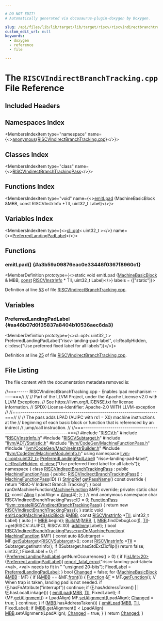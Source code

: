 ```yaml
---

# DO NOT EDIT!
# Automatically generated via docusaurus-plugin-doxygen by Doxygen.

slug: /api/files/lib/lib/target/lib/target/riscv/riscvindirectbranchtracking-cpp
custom_edit_url: null
keywords:
  - doxygen
  - reference
  - file

---
```





# The `RISCVIndirectBranchTracking.cpp` File Reference

<DoxygenPage pluginConfig={pluginConfig}>



## Included Headers

<IncludesList>
<IncludesListItem
  filePath="RISCV.h"
  permalink="/docs/api/files/lib/lib/target/lib/target/riscv/riscv-h"
  isLocal="true" />
<IncludesListItem
  filePath="RISCVInstrInfo.h"
  permalink="/docs/api/files/lib/lib/target/lib/target/riscv/riscvinstrinfo-h"
  isLocal="true" />
<IncludesListItem
  filePath="RISCVSubtarget.h"
  permalink="/docs/api/files/lib/lib/target/lib/target/riscv/riscvsubtarget-h"
  isLocal="true" />
<IncludesListItem
  filePath="llvm/ADT/Statistic.h"
  permalink="/docs/api/files/include/include/llvm/include/llvm/adt/statistic-h"
  isLocal="true" />
<IncludesListItem
  filePath="llvm/CodeGen/MachineFunctionPass.h"
  permalink="/docs/api/files/include/include/llvm/include/llvm/codegen/machinefunctionpass-h"
  isLocal="true" />
<IncludesListItem
  filePath="llvm/CodeGen/MachineInstrBuilder.h"
  permalink="/docs/api/files/include/include/llvm/include/llvm/codegen/machineinstrbuilder-h"
  isLocal="true" />
<IncludesListItem
  filePath="llvm/CodeGen/MachineModuleInfo.h"
  permalink="/docs/api/files/include/include/llvm/include/llvm/codegen/machinemoduleinfo-h"
  isLocal="true" />
</IncludesList>

## Namespaces Index

<MembersIndex>

<MembersIndexItem
  type="namespace"
  name={<><a href="/docs/api/namespaces/anonymous-riscvindirectbranchtracking-cpp-">anonymous&#123;RISCVIndirectBranchTracking.cpp&#125;</a></>}>
</MembersIndexItem>

</MembersIndex>

## Classes Index

<MembersIndex>

<MembersIndexItem
  type="class"
  name={<><a href="/docs/api/classes/anonymous-namespace-riscvindirectbranchtracking-cpp-/riscvindirectbranchtrackingpass">RISCVIndirectBranchTrackingPass</a></>}>
</MembersIndexItem>

</MembersIndex>

## Functions Index

<MembersIndex>

<MembersIndexItem
  type="void"
  name={<><a href="#a3b59a09876eac0e33446f0367f8960c1">emitLpad</a> (MachineBasicBlock &amp;MBB, const RISCVInstrInfo &#42;TII, uint32&#95;t Label)</>}>
</MembersIndexItem>

</MembersIndex>

## Variables Index

<MembersIndex>

<MembersIndexItem
  type={<><a href="/docs/api/classes/llvm/cl/opt">cl::opt</a>&lt; uint32&#95;t &gt;</>}
  name={<><a href="#aa46b07d0f35837a8404b10536aec6da3">PreferredLandingPadLabel</a></>}>
</MembersIndexItem>

</MembersIndex>


<SectionDefinition>

## Functions

### emitLpad() {#a3b59a09876eac0e33446f0367f8960c1}

<MemberDefinition
  prototype={<>static void emitLpad (<a href="/docs/api/classes/llvm/machinebasicblock">MachineBasicBlock</a> &amp; MBB, <a href="/docs/api/files/lib/lib/target/lib/target/aarch64/aarch64promoteconstant-cpp/#a90f8350fecae261c25be85d38b451bff">const</a> <a href="/docs/api/classes/llvm/riscvinstrinfo">RISCVInstrInfo</a> &#42; TII, uint32&#95;t Label)</>}
  labels = {["static"]}>

Definition at line <a href="#l00053">53</a> of file <a href="/docs/api/files/lib/lib/target/lib/target/riscv/riscvindirectbranchtracking-cpp">RISCVIndirectBranchTracking.cpp</a>.
</MemberDefinition>

</SectionDefinition>

<SectionDefinition>

## Variables

### PreferredLandingPadLabel {#aa46b07d0f35837a8404b10536aec6da3}

<MemberDefinition
  prototype={<>cl::opt&lt; uint32&#95;t &gt; PreferredLandingPadLabel(&quot;riscv-landing-pad-label&quot;, cl::ReallyHidden, cl::desc(&quot;Use preferred fixed label for all labels&quot;))</>}>

Definition at line <a href="#l00025">25</a> of file <a href="/docs/api/files/lib/lib/target/lib/target/riscv/riscvindirectbranchtracking-cpp">RISCVIndirectBranchTracking.cpp</a>.
</MemberDefinition>

</SectionDefinition>

## File Listing

The file content with the documentation metadata removed is:

<ProgramListing>

<Link id="l00001" /><CodeLine lineNumber="1"><Highlight kind="comment">//===------ RISCVIndirectBranchTracking.cpp - Enables lpad mechanism ------===//</Highlight><Highlight kind="normal"></Highlight></CodeLine>
<Link id="l00002" /><CodeLine lineNumber="2"><Highlight kind="normal"></Highlight><Highlight kind="comment">//</Highlight><Highlight kind="normal"></Highlight></CodeLine>
<Link id="l00003" /><CodeLine lineNumber="3"><Highlight kind="normal"></Highlight><Highlight kind="comment">// Part of the LLVM Project, under the Apache License v2.0 with LLVM Exceptions.</Highlight><Highlight kind="normal"></Highlight></CodeLine>
<Link id="l00004" /><CodeLine lineNumber="4"><Highlight kind="normal"></Highlight><Highlight kind="comment">// See https://llvm.org/LICENSE.txt for license information.</Highlight><Highlight kind="normal"></Highlight></CodeLine>
<Link id="l00005" /><CodeLine lineNumber="5"><Highlight kind="normal"></Highlight><Highlight kind="comment">// SPDX-License-Identifier: Apache-2.0 WITH LLVM-exception</Highlight><Highlight kind="normal"></Highlight></CodeLine>
<Link id="l00006" /><CodeLine lineNumber="6"><Highlight kind="normal"></Highlight><Highlight kind="comment">//</Highlight><Highlight kind="normal"></Highlight></CodeLine>
<Link id="l00007" /><CodeLine lineNumber="7"><Highlight kind="normal"></Highlight><Highlight kind="comment">//===----------------------------------------------------------------------===//</Highlight><Highlight kind="normal"></Highlight></CodeLine>
<Link id="l00008" /><CodeLine lineNumber="8"><Highlight kind="normal"></Highlight><Highlight kind="comment">//</Highlight><Highlight kind="normal"></Highlight></CodeLine>
<Link id="l00009" /><CodeLine lineNumber="9"><Highlight kind="normal"></Highlight><Highlight kind="comment">// The pass adds LPAD (AUIPC with rs1 = X0) machine instructions at the</Highlight><Highlight kind="normal"></Highlight></CodeLine>
<Link id="l00010" /><CodeLine lineNumber="10"><Highlight kind="normal"></Highlight><Highlight kind="comment">// beginning of each basic block or function that is referenced by an indrect</Highlight><Highlight kind="normal"></Highlight></CodeLine>
<Link id="l00011" /><CodeLine lineNumber="11"><Highlight kind="normal"></Highlight><Highlight kind="comment">// jump/call instruction.</Highlight><Highlight kind="normal"></Highlight></CodeLine>
<Link id="l00012" /><CodeLine lineNumber="12"><Highlight kind="normal"></Highlight><Highlight kind="comment">//</Highlight><Highlight kind="normal"></Highlight></CodeLine>
<Link id="l00013" /><CodeLine lineNumber="13"><Highlight kind="normal"></Highlight><Highlight kind="comment">//===----------------------------------------------------------------------===//</Highlight><Highlight kind="normal"></Highlight></CodeLine>
<Link id="l00014" /><CodeLine lineNumber="14"><Highlight kind="normal"></Highlight></CodeLine>
<Link id="l00015" /><CodeLine lineNumber="15"><Highlight kind="normal"></Highlight><Highlight kind="preprocessor">#include &quot;<a href="/docs/api/files/lib/lib/target/lib/target/riscv/riscv-h">RISCV.h</a>&quot;</Highlight><Highlight kind="normal"></Highlight></CodeLine>
<Link id="l00016" /><CodeLine lineNumber="16"><Highlight kind="normal"></Highlight><Highlight kind="preprocessor">#include &quot;<a href="/docs/api/files/lib/lib/target/lib/target/riscv/riscvinstrinfo-h">RISCVInstrInfo.h</a>&quot;</Highlight><Highlight kind="normal"></Highlight></CodeLine>
<Link id="l00017" /><CodeLine lineNumber="17"><Highlight kind="normal"></Highlight><Highlight kind="preprocessor">#include &quot;<a href="/docs/api/files/lib/lib/target/lib/target/riscv/riscvsubtarget-h">RISCVSubtarget.h</a>&quot;</Highlight><Highlight kind="normal"></Highlight></CodeLine>
<Link id="l00018" /><CodeLine lineNumber="18"><Highlight kind="normal"></Highlight><Highlight kind="preprocessor">#include &quot;<a href="/docs/api/files/include/include/llvm/include/llvm/adt/statistic-h">llvm/ADT/Statistic.h</a>&quot;</Highlight><Highlight kind="normal"></Highlight></CodeLine>
<Link id="l00019" /><CodeLine lineNumber="19"><Highlight kind="normal"></Highlight><Highlight kind="preprocessor">#include &quot;<a href="/docs/api/files/include/include/llvm/include/llvm/codegen/machinefunctionpass-h">llvm/CodeGen/MachineFunctionPass.h</a>&quot;</Highlight><Highlight kind="normal"></Highlight></CodeLine>
<Link id="l00020" /><CodeLine lineNumber="20"><Highlight kind="normal"></Highlight><Highlight kind="preprocessor">#include &quot;<a href="/docs/api/files/include/include/llvm/include/llvm/codegen/machineinstrbuilder-h">llvm/CodeGen/MachineInstrBuilder.h</a>&quot;</Highlight><Highlight kind="normal"></Highlight></CodeLine>
<Link id="l00021" /><CodeLine lineNumber="21"><Highlight kind="normal"></Highlight><Highlight kind="preprocessor">#include &quot;<a href="/docs/api/files/include/include/llvm/include/llvm/codegen/machinemoduleinfo-h">llvm/CodeGen/MachineModuleInfo.h</a>&quot;</Highlight><Highlight kind="normal"></Highlight></CodeLine>
<Link id="l00022" /><CodeLine lineNumber="22"><Highlight kind="normal"></Highlight></CodeLine>
<Link id="l00023" /><CodeLine lineNumber="23"><Highlight kind="normal"></Highlight><Highlight kind="keyword">using namespace </Highlight><Highlight kind="normal"><a href="/docs/api/namespaces/llvm">llvm</a>;</Highlight></CodeLine>
<Link id="l00024" /><CodeLine lineNumber="24"><Highlight kind="normal"></Highlight></CodeLine>
<Link id="l00025" /><CodeLine lineNumber="25" lineLink="#aa46b07d0f35837a8404b10536aec6da3"><Highlight kind="normal"><a href="/docs/api/classes/llvm/cl/opt">cl::opt&lt;uint32&#95;t&gt;</a> <a href="#aa46b07d0f35837a8404b10536aec6da3">PreferredLandingPadLabel</a>(</Highlight></CodeLine>
<Link id="l00026" /><CodeLine lineNumber="26"><Highlight kind="normal">    </Highlight><Highlight kind="stringliteral">&quot;riscv-landing-pad-label&quot;</Highlight><Highlight kind="normal">, <a href="/docs/api/namespaces/llvm/cl/#a68075925a54790e71ca790e1d4f21a40ab81f279502bb9ca74e6629cfb62844be">cl::ReallyHidden</a>,</Highlight></CodeLine>
<Link id="l00027" /><CodeLine lineNumber="27"><Highlight kind="normal">    <a href="/docs/api/structs/llvm/cl/desc">cl::desc</a>(</Highlight><Highlight kind="stringliteral">&quot;Use preferred fixed label for all labels&quot;</Highlight><Highlight kind="normal">));</Highlight></CodeLine>
<Link id="l00028" /><CodeLine lineNumber="28"><Highlight kind="normal"></Highlight></CodeLine>
<Link id="l00029" /><CodeLine lineNumber="29" lineLink="/docs/api/namespaces/anonymous-riscvindirectbranchtracking-cpp-"><Highlight kind="normal"></Highlight><Highlight kind="keyword">namespace </Highlight><Highlight kind="normal">&#123;</Highlight></CodeLine>
<Link id="l00030" /><CodeLine lineNumber="30" lineLink="/docs/api/classes/anonymous-namespace-riscvindirectbranchtracking-cpp-/riscvindirectbranchtrackingpass"><Highlight kind="normal"></Highlight><Highlight kind="keyword">class </Highlight><Highlight kind="normal"><a href="/docs/api/classes/anonymous-namespace-riscvindirectbranchtracking-cpp-/riscvindirectbranchtrackingpass/#a5f9af87ad6385cbc7c3825825f4096f8">RISCVIndirectBranchTrackingPass</a> : </Highlight><Highlight kind="keyword">public</Highlight><Highlight kind="normal"> <a href="/docs/api/classes/llvm/machinefunctionpass/#a29c81d2386f4a727c6d33413807530c8">MachineFunctionPass</a> &#123;</Highlight></CodeLine>
<Link id="l00031" /><CodeLine lineNumber="31"><Highlight kind="normal"></Highlight><Highlight kind="keyword">public</Highlight><Highlight kind="normal">:</Highlight></CodeLine>
<Link id="l00032" /><CodeLine lineNumber="32" lineLink="/docs/api/classes/anonymous-namespace-riscvindirectbranchtracking-cpp-/riscvindirectbranchtrackingpass/#a5f9af87ad6385cbc7c3825825f4096f8"><Highlight kind="normal">  <a href="/docs/api/classes/anonymous-namespace-riscvindirectbranchtracking-cpp-/riscvindirectbranchtrackingpass/#a5f9af87ad6385cbc7c3825825f4096f8">RISCVIndirectBranchTrackingPass</a>() : <a href="/docs/api/classes/llvm/machinefunctionpass/#a29c81d2386f4a727c6d33413807530c8">MachineFunctionPass</a>(ID) &#123;&#125;</Highlight></CodeLine>
<Link id="l00033" /><CodeLine lineNumber="33"><Highlight kind="normal"></Highlight></CodeLine>
<Link id="l00034" /><CodeLine lineNumber="34" lineLink="/docs/api/classes/anonymous-namespace-riscvindirectbranchtracking-cpp-/riscvindirectbranchtrackingpass/#ab409595225c20b81b52247555a344a63"><Highlight kind="normal">  <a href="/docs/api/classes/llvm/stringref">StringRef</a> <a href="/docs/api/classes/anonymous-namespace-riscvindirectbranchtracking-cpp-/riscvindirectbranchtrackingpass/#ab409595225c20b81b52247555a344a63">getPassName</a>()</Highlight><Highlight kind="keyword"> const override </Highlight><Highlight kind="normal">&#123;</Highlight></CodeLine>
<Link id="l00035" /><CodeLine lineNumber="35"><Highlight kind="normal">    </Highlight><Highlight kind="keywordflow">return</Highlight><Highlight kind="normal"> </Highlight><Highlight kind="stringliteral">&quot;RISC-V Indirect Branch Tracking&quot;</Highlight><Highlight kind="normal">;</Highlight></CodeLine>
<Link id="l00036" /><CodeLine lineNumber="36"><Highlight kind="normal">  &#125;</Highlight></CodeLine>
<Link id="l00037" /><CodeLine lineNumber="37"><Highlight kind="normal"></Highlight></CodeLine>
<Link id="l00038" /><CodeLine lineNumber="38"><Highlight kind="normal">  </Highlight><Highlight kind="keywordtype">bool</Highlight><Highlight kind="normal"> runOnMachineFunction(<a href="/docs/api/classes/llvm/machinefunction">MachineFunction</a> &amp;MF) </Highlight><Highlight kind="keyword">override</Highlight><Highlight kind="normal">;</Highlight></CodeLine>
<Link id="l00039" /><CodeLine lineNumber="39"><Highlight kind="normal"></Highlight></CodeLine>
<Link id="l00040" /><CodeLine lineNumber="40"><Highlight kind="normal"></Highlight><Highlight kind="keyword">private</Highlight><Highlight kind="normal">:</Highlight></CodeLine>
<Link id="l00041" /><CodeLine lineNumber="41"><Highlight kind="normal">  </Highlight><Highlight kind="keyword">static</Highlight><Highlight kind="normal"> </Highlight><Highlight kind="keywordtype">char</Highlight><Highlight kind="normal"> <a href="/docs/api/namespaces/llvm/callingconv/#abdf8cf606905c10634e831390981b0ed">ID</a>;</Highlight></CodeLine>
<Link id="l00042" /><CodeLine lineNumber="42"><Highlight kind="normal">  </Highlight><Highlight kind="keyword">const</Highlight><Highlight kind="normal"> <a href="/docs/api/structs/llvm/align">Align</a> LpadAlign = <a href="/docs/api/structs/llvm/align">Align</a>(4);</Highlight></CodeLine>
<Link id="l00043" /><CodeLine lineNumber="43"><Highlight kind="normal">&#125;;</Highlight></CodeLine>
<Link id="l00044" /><CodeLine lineNumber="44"><Highlight kind="normal"></Highlight></CodeLine>
<Link id="l00045" /><CodeLine lineNumber="45"><Highlight kind="normal">&#125; </Highlight><Highlight kind="comment">// end anonymous namespace</Highlight><Highlight kind="normal"></Highlight></CodeLine>
<Link id="l00046" /><CodeLine lineNumber="46"><Highlight kind="normal"></Highlight></CodeLine>
<Link id="l00047" /><CodeLine lineNumber="47"><Highlight kind="normal"></Highlight><Highlight kind="keywordtype">char</Highlight><Highlight kind="normal"> RISCVIndirectBranchTrackingPass::ID = 0;</Highlight></CodeLine>
<Link id="l00048" /><CodeLine lineNumber="48"><Highlight kind="normal"></Highlight></CodeLine>
<Link id="l00049" /><CodeLine lineNumber="49" lineLink="/docs/api/namespaces/llvm/#a9880948b76c573cb65b779dc99df264e"><Highlight kind="normal"><a href="/docs/api/classes/llvm/functionpass">FunctionPass</a> &#42;<a href="/docs/api/namespaces/llvm/#a9880948b76c573cb65b779dc99df264e">llvm::createRISCVIndirectBranchTrackingPass</a>() &#123;</Highlight></CodeLine>
<Link id="l00050" /><CodeLine lineNumber="50"><Highlight kind="normal">  </Highlight><Highlight kind="keywordflow">return</Highlight><Highlight kind="normal"> </Highlight><Highlight kind="keyword">new</Highlight><Highlight kind="normal"> <a href="/docs/api/classes/anonymous-namespace-riscvindirectbranchtracking-cpp-/riscvindirectbranchtrackingpass/#a5f9af87ad6385cbc7c3825825f4096f8">RISCVIndirectBranchTrackingPass</a>();</Highlight></CodeLine>
<Link id="l00051" /><CodeLine lineNumber="51"><Highlight kind="normal">&#125;</Highlight></CodeLine>
<Link id="l00052" /><CodeLine lineNumber="52"><Highlight kind="normal"></Highlight></CodeLine>
<Link id="l00053" /><CodeLine lineNumber="53" lineLink="#a3b59a09876eac0e33446f0367f8960c1"><Highlight kind="normal"></Highlight><Highlight kind="keyword">static</Highlight><Highlight kind="normal"> </Highlight><Highlight kind="keywordtype">void</Highlight><Highlight kind="normal"> <a href="#a3b59a09876eac0e33446f0367f8960c1">emitLpad</a>(<a href="/docs/api/classes/llvm/machinebasicblock">MachineBasicBlock</a> &amp;<a href="/docs/api/files/lib/lib/target/lib/target/arm/armslshardening-cpp/#a5958512eae2979bd2eb383977996a600">MBB</a>, </Highlight><Highlight kind="keyword">const</Highlight><Highlight kind="normal"> <a href="/docs/api/classes/llvm/riscvinstrinfo">RISCVInstrInfo</a> &#42;<a href="/docs/api/files/lib/lib/target/lib/target/hexagon/hexagoncopytocombine-cpp/#a1d40004718218dbdf06b496766299101">TII</a>,</Highlight></CodeLine>
<Link id="l00054" /><CodeLine lineNumber="54"><Highlight kind="normal">                     uint32&#95;t Label) &#123;</Highlight></CodeLine>
<Link id="l00055" /><CodeLine lineNumber="55"><Highlight kind="normal">  </Highlight><Highlight kind="keyword">auto</Highlight><Highlight kind="normal"> <a href="/docs/api/files/lib/lib/support/md5-cpp/#ac0eafdc9ee161b71e7af98af736952fd">I</a> = <a href="/docs/api/files/lib/lib/target/lib/target/arm/armslshardening-cpp/#a5958512eae2979bd2eb383977996a600">MBB</a>.begin();</Highlight></CodeLine>
<Link id="l00056" /><CodeLine lineNumber="56"><Highlight kind="normal">  <a href="/docs/api/namespaces/llvm/#a17e04afcf0c5efeb0eb6a9a45287b5e4">BuildMI</a>(<a href="/docs/api/files/lib/lib/target/lib/target/arm/armslshardening-cpp/#a5958512eae2979bd2eb383977996a600">MBB</a>, <a href="/docs/api/files/lib/lib/support/md5-cpp/#ac0eafdc9ee161b71e7af98af736952fd">I</a>, <a href="/docs/api/files/lib/lib/target/lib/target/arm/armslshardening-cpp/#a5958512eae2979bd2eb383977996a600">MBB</a>.findDebugLoc(<a href="/docs/api/files/lib/lib/support/md5-cpp/#ac0eafdc9ee161b71e7af98af736952fd">I</a>), <a href="/docs/api/files/lib/lib/target/lib/target/hexagon/hexagoncopytocombine-cpp/#a1d40004718218dbdf06b496766299101">TII</a>-&gt;get(RISCV::AUIPC), RISCV::X0)</Highlight></CodeLine>
<Link id="l00057" /><CodeLine lineNumber="57"><Highlight kind="normal">      .<a href="/docs/api/classes/llvm/machineinstrbuilder/#a6c1f959947905135c7dd215b64957654">addImm</a>(Label);</Highlight></CodeLine>
<Link id="l00058" /><CodeLine lineNumber="58"><Highlight kind="normal">&#125;</Highlight></CodeLine>
<Link id="l00059" /><CodeLine lineNumber="59"><Highlight kind="normal"></Highlight></CodeLine>
<Link id="l00060" /><CodeLine lineNumber="60" lineLink="/docs/api/classes/anonymous-namespace-riscvindirectbranchtracking-cpp-/riscvindirectbranchtrackingpass/#a973f21ca361765e786982ef5528d7da5"><Highlight kind="normal"></Highlight><Highlight kind="keywordtype">bool</Highlight><Highlight kind="normal"> <a href="/docs/api/classes/anonymous-namespace-riscvindirectbranchtracking-cpp-/riscvindirectbranchtrackingpass/#a973f21ca361765e786982ef5528d7da5">RISCVIndirectBranchTrackingPass::runOnMachineFunction</a>(</Highlight></CodeLine>
<Link id="l00061" /><CodeLine lineNumber="61"><Highlight kind="normal">    <a href="/docs/api/classes/llvm/machinefunction">MachineFunction</a> &amp;MF) &#123;</Highlight></CodeLine>
<Link id="l00062" /><CodeLine lineNumber="62"><Highlight kind="normal">  </Highlight><Highlight kind="keyword">const</Highlight><Highlight kind="normal"> </Highlight><Highlight kind="keyword">auto</Highlight><Highlight kind="normal"> &amp;Subtarget = MF.<a href="/docs/api/classes/llvm/machinefunction/#a3825368aca2bc1550d173660df4da6a6">getSubtarget</a>&lt;<a href="/docs/api/classes/llvm/riscvsubtarget">RISCVSubtarget</a>&gt;();</Highlight></CodeLine>
<Link id="l00063" /><CodeLine lineNumber="63"><Highlight kind="normal">  </Highlight><Highlight kind="keyword">const</Highlight><Highlight kind="normal"> <a href="/docs/api/classes/llvm/riscvinstrinfo">RISCVInstrInfo</a> &#42;<a href="/docs/api/files/lib/lib/target/lib/target/hexagon/hexagoncopytocombine-cpp/#a1d40004718218dbdf06b496766299101">TII</a> = Subtarget.getInstrInfo();</Highlight></CodeLine>
<Link id="l00064" /><CodeLine lineNumber="64"><Highlight kind="normal">  </Highlight><Highlight kind="keywordflow">if</Highlight><Highlight kind="normal"> (!Subtarget.hasStdExtZicfilp())</Highlight></CodeLine>
<Link id="l00065" /><CodeLine lineNumber="65"><Highlight kind="normal">    </Highlight><Highlight kind="keywordflow">return</Highlight><Highlight kind="normal"> </Highlight><Highlight kind="keyword">false</Highlight><Highlight kind="normal">;</Highlight></CodeLine>
<Link id="l00066" /><CodeLine lineNumber="66"><Highlight kind="normal"></Highlight></CodeLine>
<Link id="l00067" /><CodeLine lineNumber="67"><Highlight kind="normal">  uint32&#95;t FixedLabel = 0;</Highlight></CodeLine>
<Link id="l00068" /><CodeLine lineNumber="68"><Highlight kind="normal">  </Highlight><Highlight kind="keywordflow">if</Highlight><Highlight kind="normal"> (<a href="#aa46b07d0f35837a8404b10536aec6da3">PreferredLandingPadLabel</a>.getNumOccurrences() &gt; 0) &#123;</Highlight></CodeLine>
<Link id="l00069" /><CodeLine lineNumber="69"><Highlight kind="normal">    </Highlight><Highlight kind="keywordflow">if</Highlight><Highlight kind="normal"> (!<a href="/docs/api/namespaces/llvm/#a87e65296f2a6d9570117a852af342764">isUInt&lt;20&gt;</a>(<a href="#aa46b07d0f35837a8404b10536aec6da3">PreferredLandingPadLabel</a>))</Highlight></CodeLine>
<Link id="l00070" /><CodeLine lineNumber="70"><Highlight kind="normal">      <a href="/docs/api/namespaces/llvm/#a7f2a3d4dcfee70225988aec53ff1e173">report&#95;fatal&#95;error</a>(</Highlight><Highlight kind="stringliteral">&quot;riscv-landing-pad-label=&lt;val&gt;, &lt;val&gt; needs to fit in &quot;</Highlight><Highlight kind="normal"></Highlight></CodeLine>
<Link id="l00071" /><CodeLine lineNumber="71"><Highlight kind="normal">                         </Highlight><Highlight kind="stringliteral">&quot;unsigned 20-bits&quot;</Highlight><Highlight kind="normal">);</Highlight></CodeLine>
<Link id="l00072" /><CodeLine lineNumber="72"><Highlight kind="normal">    FixedLabel = <a href="#aa46b07d0f35837a8404b10536aec6da3">PreferredLandingPadLabel</a>;</Highlight></CodeLine>
<Link id="l00073" /><CodeLine lineNumber="73"><Highlight kind="normal">  &#125;</Highlight></CodeLine>
<Link id="l00074" /><CodeLine lineNumber="74"><Highlight kind="normal"></Highlight></CodeLine>
<Link id="l00075" /><CodeLine lineNumber="75"><Highlight kind="normal">  </Highlight><Highlight kind="keywordtype">bool</Highlight><Highlight kind="normal"> <a href="/docs/api/groups/arcopt/#gaa57b1a4e6a1c79233913139635169cf1">Changed</a> = </Highlight><Highlight kind="keyword">false</Highlight><Highlight kind="normal">;</Highlight></CodeLine>
<Link id="l00076" /><CodeLine lineNumber="76"><Highlight kind="normal">  </Highlight><Highlight kind="keywordflow">for</Highlight><Highlight kind="normal"> (<a href="/docs/api/classes/llvm/machinebasicblock">MachineBasicBlock</a> &amp;<a href="/docs/api/files/lib/lib/target/lib/target/arm/armslshardening-cpp/#a5958512eae2979bd2eb383977996a600">MBB</a> : MF) &#123;</Highlight></CodeLine>
<Link id="l00077" /><CodeLine lineNumber="77"><Highlight kind="normal">    </Highlight><Highlight kind="keywordflow">if</Highlight><Highlight kind="normal"> (&amp;<a href="/docs/api/files/lib/lib/target/lib/target/arm/armslshardening-cpp/#a5958512eae2979bd2eb383977996a600">MBB</a> == &amp;MF.<a href="/docs/api/classes/llvm/machinefunction/#ac8ca28de0f4dcee651340e7ef0c45233">front</a>()) &#123;</Highlight></CodeLine>
<Link id="l00078" /><CodeLine lineNumber="78"><Highlight kind="normal">      <a href="/docs/api/classes/llvm/function">Function</a> &amp;<a href="/docs/api/files/lib/lib/support/md5-cpp/#a96d73bbd7af15cb1fc38c3f4a3bd82e9">F</a> = MF.<a href="/docs/api/classes/llvm/machinefunction/#a977ddce262de45c645be23d951066351">getFunction</a>();</Highlight></CodeLine>
<Link id="l00079" /><CodeLine lineNumber="79"><Highlight kind="normal">      </Highlight><Highlight kind="comment">// When trap is taken, landing pad is not needed.</Highlight><Highlight kind="normal"></Highlight></CodeLine>
<Link id="l00080" /><CodeLine lineNumber="80"><Highlight kind="normal">      </Highlight><Highlight kind="keywordflow">if</Highlight><Highlight kind="normal"> (<a href="/docs/api/files/lib/lib/support/md5-cpp/#a96d73bbd7af15cb1fc38c3f4a3bd82e9">F</a>.hasFnAttribute(</Highlight><Highlight kind="stringliteral">&quot;interrupt&quot;</Highlight><Highlight kind="normal">))</Highlight></CodeLine>
<Link id="l00081" /><CodeLine lineNumber="81"><Highlight kind="normal">        </Highlight><Highlight kind="keywordflow">continue</Highlight><Highlight kind="normal">;</Highlight></CodeLine>
<Link id="l00082" /><CodeLine lineNumber="82"><Highlight kind="normal"></Highlight></CodeLine>
<Link id="l00083" /><CodeLine lineNumber="83"><Highlight kind="normal">      </Highlight><Highlight kind="keywordflow">if</Highlight><Highlight kind="normal"> (<a href="/docs/api/files/lib/lib/support/md5-cpp/#a96d73bbd7af15cb1fc38c3f4a3bd82e9">F</a>.hasAddressTaken() || !<a href="/docs/api/files/lib/lib/support/md5-cpp/#a96d73bbd7af15cb1fc38c3f4a3bd82e9">F</a>.hasLocalLinkage()) &#123;</Highlight></CodeLine>
<Link id="l00084" /><CodeLine lineNumber="84"><Highlight kind="normal">        <a href="#a3b59a09876eac0e33446f0367f8960c1">emitLpad</a>(<a href="/docs/api/files/lib/lib/target/lib/target/arm/armslshardening-cpp/#a5958512eae2979bd2eb383977996a600">MBB</a>, <a href="/docs/api/files/lib/lib/target/lib/target/hexagon/hexagoncopytocombine-cpp/#a1d40004718218dbdf06b496766299101">TII</a>, FixedLabel);</Highlight></CodeLine>
<Link id="l00085" /><CodeLine lineNumber="85"><Highlight kind="normal">        </Highlight><Highlight kind="keywordflow">if</Highlight><Highlight kind="normal"> (MF.<a href="/docs/api/classes/llvm/machinefunction/#a896f484b6a40f21209ce74312562539a">getAlignment</a>() &lt; LpadAlign)</Highlight></CodeLine>
<Link id="l00086" /><CodeLine lineNumber="86"><Highlight kind="normal">          MF.<a href="/docs/api/classes/llvm/machinefunction/#a4b3445417981acbcdd4f4f0089a29de8">setAlignment</a>(LpadAlign);</Highlight></CodeLine>
<Link id="l00087" /><CodeLine lineNumber="87"><Highlight kind="normal">        <a href="/docs/api/groups/arcopt/#gaa57b1a4e6a1c79233913139635169cf1">Changed</a> = </Highlight><Highlight kind="keyword">true</Highlight><Highlight kind="normal">;</Highlight></CodeLine>
<Link id="l00088" /><CodeLine lineNumber="88"><Highlight kind="normal">      &#125;</Highlight></CodeLine>
<Link id="l00089" /><CodeLine lineNumber="89"><Highlight kind="normal">      </Highlight><Highlight kind="keywordflow">continue</Highlight><Highlight kind="normal">;</Highlight></CodeLine>
<Link id="l00090" /><CodeLine lineNumber="90"><Highlight kind="normal">    &#125;</Highlight></CodeLine>
<Link id="l00091" /><CodeLine lineNumber="91"><Highlight kind="normal"></Highlight></CodeLine>
<Link id="l00092" /><CodeLine lineNumber="92"><Highlight kind="normal">    </Highlight><Highlight kind="keywordflow">if</Highlight><Highlight kind="normal"> (<a href="/docs/api/files/lib/lib/target/lib/target/arm/armslshardening-cpp/#a5958512eae2979bd2eb383977996a600">MBB</a>.hasAddressTaken()) &#123;</Highlight></CodeLine>
<Link id="l00093" /><CodeLine lineNumber="93"><Highlight kind="normal">      <a href="#a3b59a09876eac0e33446f0367f8960c1">emitLpad</a>(<a href="/docs/api/files/lib/lib/target/lib/target/arm/armslshardening-cpp/#a5958512eae2979bd2eb383977996a600">MBB</a>, <a href="/docs/api/files/lib/lib/target/lib/target/hexagon/hexagoncopytocombine-cpp/#a1d40004718218dbdf06b496766299101">TII</a>, FixedLabel);</Highlight></CodeLine>
<Link id="l00094" /><CodeLine lineNumber="94"><Highlight kind="normal">      </Highlight><Highlight kind="keywordflow">if</Highlight><Highlight kind="normal"> (<a href="/docs/api/files/lib/lib/target/lib/target/arm/armslshardening-cpp/#a5958512eae2979bd2eb383977996a600">MBB</a>.getAlignment() &lt; LpadAlign)</Highlight></CodeLine>
<Link id="l00095" /><CodeLine lineNumber="95"><Highlight kind="normal">        <a href="/docs/api/files/lib/lib/target/lib/target/arm/armslshardening-cpp/#a5958512eae2979bd2eb383977996a600">MBB</a>.setAlignment(LpadAlign);</Highlight></CodeLine>
<Link id="l00096" /><CodeLine lineNumber="96"><Highlight kind="normal">      <a href="/docs/api/groups/arcopt/#gaa57b1a4e6a1c79233913139635169cf1">Changed</a> = </Highlight><Highlight kind="keyword">true</Highlight><Highlight kind="normal">;</Highlight></CodeLine>
<Link id="l00097" /><CodeLine lineNumber="97"><Highlight kind="normal">    &#125;</Highlight></CodeLine>
<Link id="l00098" /><CodeLine lineNumber="98"><Highlight kind="normal">  &#125;</Highlight></CodeLine>
<Link id="l00099" /><CodeLine lineNumber="99"><Highlight kind="normal"></Highlight></CodeLine>
<Link id="l00100" /><CodeLine lineNumber="100"><Highlight kind="normal">  </Highlight><Highlight kind="keywordflow">return</Highlight><Highlight kind="normal"> <a href="/docs/api/groups/arcopt/#gaa57b1a4e6a1c79233913139635169cf1">Changed</a>;</Highlight></CodeLine>
<Link id="l00101" /><CodeLine lineNumber="101"><Highlight kind="normal">&#125;</Highlight></CodeLine>

</ProgramListing>


</DoxygenPage>
